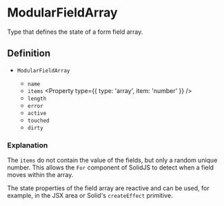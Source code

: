 
<Title>ModularFieldArray | Modular Forms</Title>
<Meta
  name="description"
  content="Type that defines the state of a form field array."
/>

# ModularFieldArray

Type that defines the state of a form field array.

## Definition

- `ModularFieldArray` <Property type="object" />
  - `name` <Property type="string" />
  - `items` <Property type={{ type: 'array', item: 'number' }} />
  - `length` <Property type="number" />
  - `error` <Property type="string" />
  - `active` <Property type="boolean" />
  - `touched` <Property type="boolean" />
  - `dirty` <Property type="boolean" />

### Explanation

The `items` do not contain the value of the fields, but only a random unique number. This allows the `For` component of SolidJS to detect when a field moves within the array.

The state properties of the field array are reactive and can be used, for example, in the JSX area or Solid's `createEffect` primitive.
